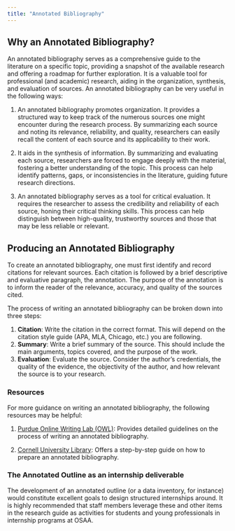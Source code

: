 ```yaml
---
title: "Annotated Bibliography"
---
```


## Why an Annotated Bibliography?

An annotated bibliography serves as a comprehensive guide to the literature on a specific topic, providing a snapshot of the available research and offering a roadmap for further exploration. It is a valuable tool for professional (and academic) research, aiding in the organization, synthesis, and evaluation of sources. An annotated bibliography can be very useful in the following ways:

1. An annotated bibliography promotes organization. It provides a structured way to keep track of the numerous sources one might encounter during the research process. By summarizing each source and noting its relevance, reliability, and quality, researchers can easily recall the content of each source and its applicability to their work.

2. It aids in the synthesis of information. By summarizing and evaluating each source, researchers are forced to engage deeply with the material, fostering a better understanding of the topic. This process can help identify patterns, gaps, or inconsistencies in the literature, guiding future research directions.

3. An annotated bibliography serves as a tool for critical evaluation. It requires the researcher to assess the credibility and reliability of each source, honing their critical thinking skills. This process can help distinguish between high-quality, trustworthy sources and those that may be less reliable or relevant.

## Producing an Annotated Bibliography

To create an annotated bibliography, one must first identify and record citations for relevant sources. Each citation is followed by a brief descriptive and evaluative paragraph, the annotation. The purpose of the annotation is to inform the reader of the relevance, accuracy, and quality of the sources cited.

The process of writing an annotated bibliography can be broken down into three steps:

1. **Citation**: Write the citation in the correct format. This will depend on the citation style guide (APA, MLA, Chicago, etc.) you are following.
2. **Summary**: Write a brief summary of the source. This should include the main arguments, topics covered, and the purpose of the work.
3. **Evaluation**: Evaluate the source. Consider the author's credentials, the quality of the evidence, the objectivity of the author, and how relevant the source is to your research.

### Resources

For more guidance on writing an annotated bibliography, the following resources may be helpful:

1. [Purdue Online Writing Lab (OWL)](https://owl.purdue.edu/owl/general_writing/common_writing_assignments/annotated_bibliographies/index.html): Provides detailed guidelines on the process of writing an annotated bibliography.

2. [Cornell University Library](https://guides.library.cornell.edu/annotatedbibliography): Offers a step-by-step guide on how to prepare an annotated bibliography.

### The Annotated Outline as an internship deliverable

The development of an annotated outline (or a data inventory, for instance) would constitute excellent goals to design structured internships around. It is highly recommended that staff members leverage these and other items in the research guide as activities for students and young professionals in internship programs at OSAA.
